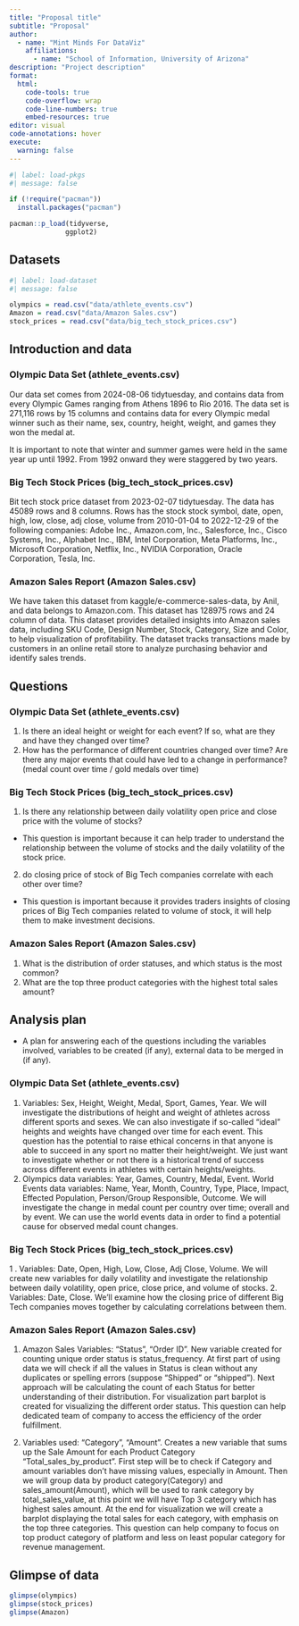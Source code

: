 ```yaml
---
title: "Proposal title"
subtitle: "Proposal"
author: 
  - name: "Mint Minds For DataViz"
    affiliations:
      - name: "School of Information, University of Arizona"
description: "Project description"
format:
  html:
    code-tools: true
    code-overflow: wrap
    code-line-numbers: true
    embed-resources: true
editor: visual
code-annotations: hover
execute:
  warning: false
---
```


```r
#| label: load-pkgs
#| message: false

if (!require("pacman")) 
  install.packages("pacman")

pacman::p_load(tidyverse,
              ggplot2)
```

## Datasets

```r
#| label: load-dataset
#| message: false

olympics = read.csv("data/athlete_events.csv")
Amazon = read.csv("data/Amazon Sales.csv")
stock_prices = read.csv("data/big_tech_stock_prices.csv")
```

## **Introduction and data**

### Olympic Data Set (athlete_events.csv)

Our data set comes from 2024-08-06 tidytuesday, and contains data from every Olympic Games ranging from Athens 1896 to Rio 2016. The data set is 271,116 rows by 15 columns and contains data for every Olympic medal winner such as their name, sex, country, height, weight, and games they won the medal at.

It is important to note that winter and summer games were held in the same year up until 1992. From 1992 onward they were staggered by two years.

### Big Tech Stock Prices (big_tech_stock_prices.csv)

Bit tech stock price dataset from 2023-02-07 tidytuesday. The data has 45089 rows and 8 columns. Rows has the stock stock symbol, date, open, high, low, close, adj close, volume from 2010-01-04 to 2022-12-29 of the following companies: Adobe Inc., Amazon.com, Inc., Salesforce, Inc., Cisco Systems, Inc., Alphabet Inc., IBM, Intel Corporation, Meta Platforms, Inc., Microsoft Corporation, Netflix, Inc., NVIDIA Corporation, Oracle Corporation, Tesla, Inc.

### Amazon Sales Report (Amazon Sales.csv)

We have taken this dataset from kaggle/e-commerce-sales-data, by Anil, and data belongs to Amazon.com. This dataset has 128975 rows and 24 column of data. This dataset provides detailed insights into Amazon sales data, including SKU Code, Design Number, Stock, Category, Size and Color, to help visualization of profitability. The dataset tracks transactions made by customers in an online retail store to analyze purchasing behavior and identify sales trends.

## Questions

### Olympic Data Set (athlete_events.csv)

1.  Is there an ideal height or weight for each event? If so, what are they and have they changed over time?
2.  How has the performance of different countries changed over time? Are there any major events that could have led to a change in performance? (medal count over time / gold medals over time)

### Big Tech Stock Prices (big_tech_stock_prices.csv)

1.  Is there any relationship between daily volatility open price and close price with the volume of stocks?

-   This question is important because it can help trader to understand the relationship between the volume of stocks and the daily volatility of the stock price.

2.  do closing price of stock of Big Tech companies correlate with each other over time?

-   This question is important because it provides traders insights of closing prices of Big Tech companies related to volume of stock, it will help them to make investment decisions.

### Amazon Sales Report (Amazon Sales.csv)

1.  What is the distribution of order statuses, and which status is the most common?
2.  What are the top three product categories with the highest total sales amount?

## Analysis plan

-   A plan for answering each of the questions including the variables involved, variables to be created (if any), external data to be merged in (if any).

### Olympic Data Set (athlete_events.csv)

1.  Variables: Sex, Height, Weight, Medal, Sport, Games, Year. We will investigate the distributions of height and weight of athletes across different sports and sexes. We can also investigate if so-called "ideal" heights and weights have changed over time for each event. This question has the potential to raise ethical concerns in that anyone is able to succeed in any sport no matter their height/weight. We just want to investigate whether or not there is a historical trend of success across different events in athletes with certain heights/weights.
2.  Olympics data variables: Year, Games, Country, Medal, Event. World Events data variables: Name, Year, Month, Country, Type, Place, Impact, Effected Population, Person/Group Responsible, Outcome. We will investigate the change in medal count per country over time; overall and by event. We can use the world events data in order to find a potential cause for observed medal count changes.

### Big Tech Stock Prices (big_tech_stock_prices.csv)

1 . Variables: Date, Open, High, Low, Close, Adj Close, Volume. We will create new variables for daily volatility and investigate the relationship between daily volatility, open price, close price, and volume of stocks. 2. Variables: Date, Close. We’ll examine how the closing price of different Big Tech companies moves together by calculating correlations between them.

### Amazon Sales Report (Amazon Sales.csv)

1.  Amazon Sales Variables: "Status", "Order ID". New variable created for counting unique order status is status_frequency. At first part of using data we will check if all the values in Status is clean without any duplicates or spelling errors (suppose "Shipped" or "shipped"). Next approach will be calculating the count of each Status for better understanding of their distribution. For visualization part barplot is created for visualizing the different order status. This question can help dedicated team of company to access the efficiency of the order fulfillment.

2.  Variables used: "Category", "Amount". Creates a new variable that sums up the Sale Amount for each Product Category "Total_sales_by_product". First step will be to check if Category and amount variables don't have missing values, especially in Amount. Then we will group data by product category(Category) and sales_amount(Amount), which will be used to rank category by total_sales_value, at this point we will have Top 3 category which has highest sales amount. At the end for visualization we will create a barplot displaying the total sales for each category, with emphasis on the top three categories. This question can help company to focus on top product category of platform and less on least popular category for revenue management.

## **Glimpse of data**

```r
glimpse(olympics)
glimpse(stock_prices)
glimpse(Amazon)
```
